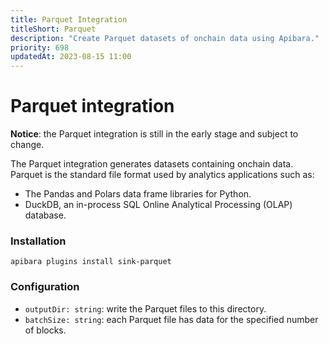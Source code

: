 ```yaml
---
title: Parquet Integration
titleShort: Parquet
description: "Create Parquet datasets of onchain data using Apibara."
priority: 698
updatedAt: 2023-08-15 11:00
---
```


# Parquet integration

**Notice**: the Parquet integration is still in the early stage and subject to
change.

The Parquet integration generates datasets containing onchain data.
Parquet is the standard file format used by analytics applications such as:

 - The Pandas and Polars data frame libraries for Python.
 - DuckDB, an in-process SQL Online Analytical Processing (OLAP) database.


### Installation

```
apibara plugins install sink-parquet
```


### Configuration

 - `outputDir: string`: write the Parquet files to this directory.
 - `batchSize: string`: each Parquet file has data for the specified
   number of blocks.

